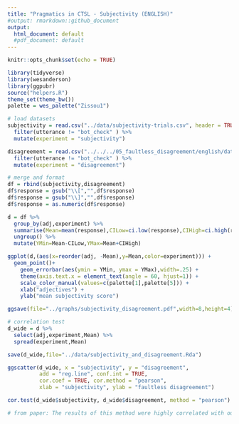 ```yaml
---
title: "Pragmatics in CTSL - Subjectivity (ENGLISH)"
#output: rmarkdown::github_document
output:
  html_document: default
  #pdf_document: default
---
```


```r
knitr::opts_chunk$set(echo = TRUE)
```

```r
library(tidyverse)
library(wesanderson)
library(ggpubr)
source("helpers.R")
theme_set(theme_bw())
palette = wes_palette("Zissou1")

# load datasets
subjectivity = read.csv("../data/subjectivity-trials.csv", header = TRUE) %>%
  filter(utterance != "bot_check" ) %>%
  mutate(experiment = "subjectivity")

disagreement = read.csv("../../../05_faultless_disagreement/english/data/disagreement-trials.csv", header = TRUE) %>%
  filter(utterance != "bot_check" ) %>%
  mutate(experiment = "disagreement")

# merge and format
df = rbind(subjectivity,disagreement)
df$response = gsub("\\[","",df$response)
df$response = gsub("\\]","",df$response)
df$response = as.numeric(df$response)
```

```r
d = df %>%
  group_by(adj,experiment) %>%
  summarise(Mean=mean(response),CILow=ci.low(response),CIHigh=ci.high(response)) %>%
  ungroup() %>%
  mutate(YMin=Mean-CILow,YMax=Mean+CIHigh) 

ggplot(d,(aes(x=reorder(adj, -Mean),y=Mean,color=experiment))) +
  geom_point()+
    geom_errorbar(aes(ymin = YMin, ymax = YMax),width=.25) +
    theme(axis.text.x = element_text(angle = 60, hjust=1)) +
    scale_color_manual(values=c(palette[1],palette[5])) +
    xlab("adjectives") +
    ylab("mean subjectivity score")

ggsave(file="../graphs/subjectivity_disagreement.pdf",width=8,height=4)
```

```r
# correlation test 
d_wide = d %>%
  select(adj,experiment,Mean) %>%
  spread(experiment,Mean)

save(d_wide,file="../data/subjectivity_and_disagreement.Rda")

ggscatter(d_wide, x = "subjectivity", y = "disagreement", 
          add = "reg.line", conf.int = TRUE, 
          cor.coef = TRUE, cor.method = "pearson",
          xlab = "subjectivity", ylab = "faultless disagreement")

cor.test(d_wide$subjectivity, d_wide$disagreement, method = "pearson") # r = 0.89, 95% CI = [0.81, 0.94]

# from paper: The results of this method were highly correlated with our direct “subjectivity” scores (r2 = 0.91, 95% CI [0.86, 0.94]), suggesting that they measure a common underlying value: adjective subjectivity
```




